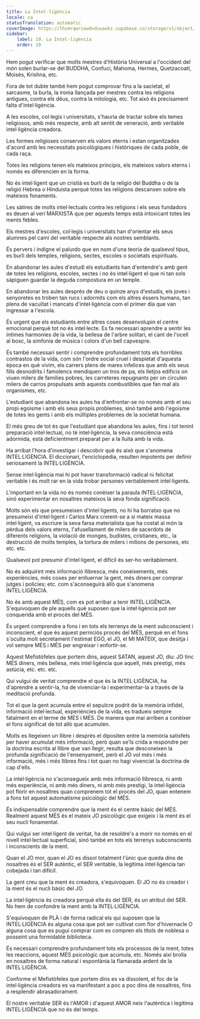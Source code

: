 ```yaml
---
title: La Intel·ligència
locale: ca
statusTranslation: automatic
coverImage: https://lhvmrqwrcowdvduuaukz.supabase.co/storage/v1/object/public/strapi-uploads/small_cover-educacion-fundamental.webp-2d51a7828a2b1309555be27f7e2a61a0.webp
sidebar:
    label: 19. La Intel·ligència
    order: 19
---
```

Hem pogut verificar que molts mestres d'Història Universal a l'occident del món solen burlar-se del BUDDHA, Confuci, Mahoma, Hermes, Quetzacoatl, Moisès, Krishna, etc.

Fora de tot dubte també hem pogut comprovar fins a la sacietat, el sarcasme, la burla, la ironia llançada per mestres contra les religions antigues, contra els déus, contra la mitologia, etc. Tot això és precisament falta d'intel·ligència.

A les escoles, col·legis i universitats, s'hauria de tractar sobre els temes religiosos, amb més respecte, amb alt sentit de veneració, amb veritable intel·ligència creadora.

Les formes religioses conserven els valors eterns i estan organitzades d'acord amb les necessitats psicològiques i històriques de cada poble, de cada raça.

Totes les religions tenen els mateixos principis, els mateixos valors eterns i només es diferencien en la forma.

No és intel·ligent que un cristià es burli de la religió del Buddha o de la religió Hebrea o Hinduista perquè totes les religions descansen sobre els mateixos fonaments.

Les sàtires de molts intel·lectuals contra les religions i els seus fundadors es deuen al verí MARXISTA que per aquests temps està intoxicant totes les ments febles.

Els mestres d'escoles, col·legis i universitats han d'orientar els seus alumnes pel camí del veritable respecte als nostres semblants.

És pervers i indigne el palurdo que en nom d'una teoria de qualsevol tipus, es burli dels temples, religions, sectes, escoles o societats espirituals.

En abandonar les aules d'estudi els estudiants han d'entendre's amb gent de totes les religions, escoles, sectes i no és intel·ligent el que ni tan sols sàpiguen guardar la deguda compostura en un temple.

En abandonar les aules després de deu o quinze anys d'estudis, els joves i senyoretes es troben tan rucs i adormits com els altres éssers humans, tan plens de vacuïtat i mancats d'intel·ligència com el primer dia que van ingressar a l'escola.

És urgent que els estudiants entre altres coses desenvolupin el centre emocional perquè tot no és intel·lecte. Es fa necessari aprendre a sentir les íntimes harmonies de la vida, la bellesa de l'arbre solitari, el cant de l'ocell al bosc, la simfonia de música i colors d'un bell capvespre.

És també necessari sentir i comprendre profundament tots els horribles contrastos de la vida, com són l'ordre social cruel i despietat d'aquesta època en què vivim, els carrers plens de mares infelices que amb els seus fills desnodrits i famolencs mendiquen un tros de pa, els lletjos edificis on viuen milers de famílies pobres, les carreteres repugnants per on circulen milers de carros propulsats amb aquests combustibles que fan mal als organismes, etc.

L'estudiant que abandona les aules ha d'enfrontar-se no només amb el seu propi egoisme i amb els seus propis problemes, sinó també amb l'egoisme de totes les gents i amb els múltiples problemes de la societat humana.

El més greu de tot és que l'estudiant que abandona les aules, fins i tot tenint preparació intel·lectual, no té intel·ligència, la seva consciència està adormida, està deficientment preparat per a la lluita amb la vida.

Ha arribat l'hora d'investigar i descobrir què és això que s'anomena INTEL·LIGÈNCIA. El diccionari, l'enciclopèdia, resulten impotents per definir seriosament la INTEL·LIGÈNCIA.

Sense intel·ligència mai hi pot haver transformació radical ni felicitat veritable i és molt rar en la vida trobar persones veritablement intel·ligents.

L'important en la vida no és només conèixer la paraula INTEL·LIGÈNCIA, sinó experimentar en nosaltres mateixos la seva fonda significació.

Molts són els que presumeixen d'intel·ligents, no hi ha borratxo que no presumeixi d'intel·ligent i Carlos Marx creient-se a si mateix massa intel·ligent, va escriure la seva farsa materialista que ha costat al món la pèrdua dels valors eterns, l'afusellament de milers de sacerdots de diferents religions, la violació de monges, budistes, cristianes, etc., la destrucció de molts temples, la tortura de milers i milions de persones, etc etc. etc.

Qualsevol pot presumir d'intel·ligent, el difícil és ser-ho veritablement.

No és adquirint més informació llibresca, més coneixements, més experiències, més coses per enlluernar la gent, més diners per comprar jutges i policies; etc. com s'aconseguirà allò que s'anomena INTEL·LIGÈNCIA.

No és amb aquest MÉS, com es pot arribar a tenir INTEL·LIGÈNCIA. S'equivoquen de ple aquells què suposen que la intel·ligència pot ser conquerida amb el procés del MÉS.

És urgent comprendre a fons i en tots els terrenys de la ment subconscient i inconscient, el que és aquest perniciós procés del MÉS, perquè en el fons s'oculta molt secretament l'estimat EGO, el JO, el MI MATEIX, que desitja i vol sempre MÉS i MÉS per engreixar i enfortir-se.

Aquest Mefistòfeles que portem dins, aquest SATAN, aquest JO, diu: JO tinc MÉS diners, més bellesa, més intel·ligència que aquell, més prestigi, més astúcia, etc. etc. etc.

Qui vulgui de veritat comprendre el que és la INTEL·LIGÈNCIA, ha d'aprendre a sentir-la, ha de vivenciar-la i experimentar-la a través de la meditació profunda.

Tot el que la gent acumula entre el sepulcre podrit de la memòria infidel, informació intel·lectual, experiències de la vida, es tradueix sempre fatalment en el terme de MÉS i MÉS. De manera que mai arriben a conèixer el fons significat de tot allò que acumulen.

Molts es llegeixen un llibre i després el dipositen entre la memòria satisfets per haver acumulat més informació, però quan se'ls crida a respondre per la doctrina escrita al llibre que van llegir, resulta que desconeixen la profunda significació de l'ensenyament, però el JO vol més i més informació, més i més llibres fins i tot quan no hagi vivenciat la doctrina de cap d'ells.

La intel·ligència no s'aconsegueix amb més informació llibresca, ni amb més experiència, ni amb més diners, ni amb més prestigi, la intel·ligència pot florir en nosaltres quan comprenem tot el procés del JO, quan entenem a fons tot aquest automatisme psicològic del MÉS.

És indispensable comprendre que la ment és el centre bàsic del MÉS. Realment aquest MÉS és el mateix JO psicològic que exigeix i la ment és el seu nucli fonamental.

Qui vulgui ser intel·ligent de veritat, ha de resoldre's a morir no només en el nivell intel·lectual superficial, sinó també en tots els terrenys subconscients i inconscients de la ment.

Quan el JO mor, quan el JO es dissol totalment l'únic que queda dins de nosaltres és el SER autèntic, el SER veritable, la legítima intel·ligència tan cobejada i tan difícil.

La gent creu que la ment és creadora, s'equivoquen. El JO no és creador i la ment és el nucli bàsic del JO.

La intel·ligència és creadora perquè ella és del SER, és un atribut del SER. No hem de confondre la ment amb la INTEL·LIGÈNCIA.

S'equivoquen de PLÀ i de forma radical els qui suposen que la INTEL·LIGÈNCIA és alguna cosa que pot ser cultivat com flor d'hivernacle O alguna cosa que es pugui comprar com es compren els títols de noblesa o posseint una formidable biblioteca.

És necessari comprendre profundament tots els processos de la ment, totes les reaccions, aquest MÉS psicològic que acumula, etc. Només així brolla en nosaltres de forma natural i espontània la flamarada ardent de la INTEL·LIGÈNCIA.

Conforme el Mefistòfeles que portem dins es va dissolent, el foc de la intel·ligència creadora es va manifestant a poc a poc dins de nosaltres, fins a resplendir abrasadorament.

El nostre veritable SER és l'AMOR i d'aquest AMOR neix l'autèntica i legítima INTEL·LIGÈNCIA que no és del temps.

